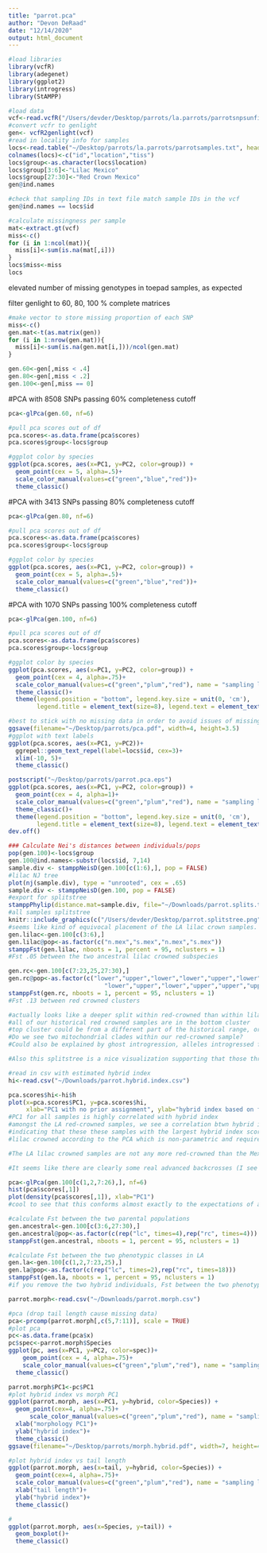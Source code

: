 ```yaml
---
title: "parrot.pca"
author: "Devon DeRaad"
date: "12/14/2020"
output: html_document
---
```


```r
#load libraries
library(vcfR)
library(adegenet)
library(ggplot2)
library(introgress)
library(StAMPP)
```

```r
#load data
vcf<-read.vcfR("/Users/devder/Desktop/parrots/la.parrots/parrotsnpsunfiltered.vcf")
#convert vcfr to genlight
gen<- vcfR2genlight(vcf)
#read in locality info for samples
locs<-read.table("~/Desktop/parrots/la.parrots/parrotsamples.txt", header=T, sep="\t")
colnames(locs)<-c("id","location","tiss")
locs$group<-as.character(locs$location)
locs$group[3:6]<-"Lilac Mexico"
locs$group[27:30]<-"Red Crown Mexico"
gen@ind.names

#check that sampling IDs in text file match sample IDs in the vcf
gen@ind.names == locs$id
```


```r
#calculate missingness per sample
mat<-extract.gt(vcf)
miss<-c()
for (i in 1:ncol(mat)){
  miss[i]<-sum(is.na(mat[,i]))
}
locs$miss<-miss
locs
```
elevated number of missing genotypes in toepad samples, as expected

filter genlight to 60, 80, 100 % complete matrices
```r
#make vector to store missing proportion of each SNP
miss<-c()
gen.mat<-t(as.matrix(gen))
for (i in 1:nrow(gen.mat)){
  miss[i]<-sum(is.na(gen.mat[i,]))/ncol(gen.mat)
}

gen.60<-gen[,miss < .4]
gen.80<-gen[,miss < .2]
gen.100<-gen[,miss == 0]

```

#PCA with 8508 SNPs passing 60% completeness cutoff
```r
pca<-glPca(gen.60, nf=6)

#pull pca scores out of df
pca.scores<-as.data.frame(pca$scores)
pca.scores$group<-locs$group

#ggplot color by species
ggplot(pca.scores, aes(x=PC1, y=PC2, color=group)) +
  geom_point(cex = 5, alpha=.5)+
  scale_color_manual(values=c("green","blue","red"))+
  theme_classic()

```

#PCA with 3413 SNPs passing 80% completeness cutoff
```r
pca<-glPca(gen.80, nf=6)

#pull pca scores out of df
pca.scores<-as.data.frame(pca$scores)
pca.scores$group<-locs$group

#ggplot color by species
ggplot(pca.scores, aes(x=PC1, y=PC2, color=group)) +
  geom_point(cex = 5, alpha=.5)+
  scale_color_manual(values=c("green","blue","red"))+
  theme_classic()
```

#PCA with 1070 SNPs passing 100% completeness cutoff
```r
pca<-glPca(gen.100, nf=6)

#pull pca scores out of df
pca.scores<-as.data.frame(pca$scores)
pca.scores$group<-locs$group

#ggplot color by species
ggplot(pca.scores, aes(x=PC1, y=PC2, color=group)) +
  geom_point(cex = 4, alpha=.75)+
  scale_color_manual(values=c("green","plum","red"), name = "sampling locality", labels = c("Los Angeles", "western Mexico", "eastern Mexico"))+
  theme_classic()+
  theme(legend.position = "bottom", legend.key.size = unit(0, 'cm'),
        legend.title = element_text(size=8), legend.text = element_text(size=6.5))

#best to stick with no missing data in order to avoid issues of missing data influencing group assignment
ggsave(filename="~/Desktop/parrots/pca.pdf", width=4, height=3.5)
#ggplot with text labels
ggplot(pca.scores, aes(x=PC1, y=PC2))+
  ggrepel::geom_text_repel(label=locs$id, cex=3)+
  xlim(-10, 5)+
  theme_classic()

postscript("~/Desktop/parrots/parrot.pca.eps")
ggplot(pca.scores, aes(x=PC1, y=PC2, color=group)) +
  geom_point(cex = 4, alpha=1)+
  scale_color_manual(values=c("green","plum","red"), name = "sampling locality", labels = c("Los Angeles", "western Mexico", "eastern Mexico"))+
  theme_classic()+
  theme(legend.position = "bottom", legend.key.size = unit(0, 'cm'),
        legend.title = element_text(size=8), legend.text = element_text(size=6.5))
dev.off()

```

```r
### Calculate Nei's distances between individuals/pops
pop(gen.100)<-locs$group
gen.100@ind.names<-substr(locs$id, 7,14)
sample.div <- stamppNeisD(gen.100[c(1:6),], pop = FALSE)
#lilac NJ tree
plot(nj(sample.div), type = "unrooted", cex = .65)
sample.div <- stamppNeisD(gen.100, pop = FALSE)
#export for splitstree
stamppPhylip(distance.mat=sample.div, file="~/Downloads/parrot.splits.txt") 
#all samples splitstree
knitr::include_graphics(c("/Users/devder/Desktop/parrot.splitstree.png"))
#seems like kind of equivocal placement of the LA lilac crown samples. The divergence within lilac crowned is quite shallow.
gen.lilac<-gen.100[c(3:6),]
gen.lilac@pop<-as.factor(c("n.mex","s.mex","n.mex","s.mex"))
stamppFst(gen.lilac, nboots = 1, percent = 95, nclusters = 1)
#Fst .05 between the two ancestral lilac crowned subspecies

gen.rc<-gen.100[c(7:23,25,27:30),]
gen.rc@pop<-as.factor(c("lower","upper","lower","lower","upper","lower","lower","upper","lower","lower",
                           "lower","upper","lower","upper","upper","upper","upper","lower","lower","lower","lower","lower"))
stamppFst(gen.rc, nboots = 1, percent = 95, nclusters = 1)
#Fst .13 between red crowned clusters

#actually looks like a deeper split within red-crowned than within lilac crowned
#all of our historical red crowned samples are in the bottom cluster
#top cluster could be from a different part of the historical range, or from a different contemporary source (Texas or Florida established pops?)
#Do we see two mitochondrial clades within our red-crowned sample?
#Could also be explained by ghost introgression, alleles introgressed from some species we didn't sample here generating a clade within the LA red crowned pop.

#Also this splitstree is a nice visualization supporting that those three red crowned samples in particular (B728, B726, and B564) with the most intermediate PC1 scores, being advanced backcrosses.
```

```r
#read in csv with estimated hybrid index
hi<-read.csv("~/Downloads/parrot.hybrid.index.csv")

pca.scores$hi<-hi$h
plot(x=pca.scores$PC1, y=pca.scores$hi,
     xlab="PC1 with no prior assignment", ylab="hybrid index based on fixed SNPs in parental pops",)
#PC1 for all samples is highly correlated with hybrid index
#amongst the LA red-crowned samples, we see a correlation btwn hybrid index score and PC1 assignment,  
#indicating that these these samples with the largest hybrid index score are also more like 
#lilac crowned according to the PCA which is non-parametric and requires no a priori assignment. 

#The LA lilac crowned samples are not any more red-crowned than the Mexico lilac crowned samples according to PCA

#It seems like there are clearly some real advanced backcrosses (I see three in particular that have higher hybrid indexes from introgress, and are slightly shifted toward lilac crown in PC1) in the LA red crowned population, but for all intents and purposes the LA pop is all parental individuals with 2 hybrids. There are red crowned alleles that are being lost via introgressive hybridization, but there are still a good amount of LA samples that could be considered pure parental stock for conservation purposes.

pca<-glPca(gen.100[c(1,2,7:26),], nf=6)
hist(pca$scores[,1])
plot(density(pca$scores[,1]), xlab="PC1")
#cool to see that this conforms almost exactly to the expectations of a bimodal hybrid population

#calculate Fst between the two parental populations
gen.ancestral<-gen.100[c(3:6,27:30),]
gen.ancestral@pop<-as.factor(c(rep("lc", times=4),rep("rc", times=4)))
stamppFst(gen.ancestral, nboots = 1, percent = 95, nclusters = 1)

#calculate Fst between the two phenotypic classes in LA
gen.la<-gen.100[c(1,2,7:23,25),]
gen.la@pop<-as.factor(c(rep("lc", times=2),rep("rc", times=18)))
stamppFst(gen.la, nboots = 1, percent = 95, nclusters = 1)
#if you remove the two hybrid individuals, Fst between the two phenotypic classes in LA is actually higher than between the ancestral stock from Mexico, but only two LC samples from LA means that this is probably not significantly greater, probably well within confidence intervals with such small sample sizes. Still, evidence that overall divergence between the lineages is being strongly maintained despite hybridization.
```

```r
parrot.morph<-read.csv("~/Downloads/parrot.morph.csv")

#pca (drop tail length cause missing data)
pca<-prcomp(parrot.morph[,c(5,7:11)], scale = TRUE)
#plot pca
pc<-as.data.frame(pca$x)
pc$spec<-parrot.morph$Species
ggplot(pc, aes(x=PC1, y=PC2, color=spec))+
    geom_point(cex = 4, alpha=.75)+
    scale_color_manual(values=c("green","plum","red"), name = "sampling locality", labels = c("Los Angeles", "western Mexico", "eastern Mexico"))+
  theme_classic()

parrot.morph$PC1<-pc$PC1
#plot hybrid index vs morph PC1
ggplot(parrot.morph, aes(x=PC1, y=hybrid, color=Species)) +
  geom_point(cex=4, alpha=.75)+
      scale_color_manual(values=c("green","plum","red"), name = "sampling locality", labels = c("Los Angeles", "western Mexico", "eastern Mexico"))+
  xlab("morphology PC1")+
  ylab("hybrid index")+
  theme_classic()
ggsave(filename="~/Desktop/parrots/morph.hybrid.pdf", width=7, height=4.5)

#plot hybrid index vs tail length
ggplot(parrot.morph, aes(x=tail, y=hybrid, color=Species)) +
  geom_point(cex=4, alpha=.75)+
  scale_color_manual(values=c("green","plum","red"), name = "sampling locality", labels = c("Los Angeles", "western Mexico", "eastern Mexico"))+
  xlab("tail length")+
  ylab("hybrid index")+
  theme_classic()

#
ggplot(parrot.morph, aes(x=Species, y=tail)) + 
  geom_boxplot()+
  theme_classic()
```


